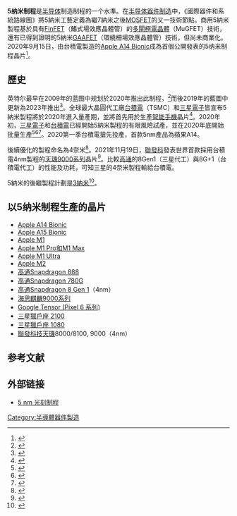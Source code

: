 {{noteTA
|G1=Unit
}}
{{半導體製程}}

'''5纳米制程'''是[[半导体|半导体]]制造制程的一个水準。在[[半导体器件制造|半导体器件制造]]中，《國際器件和系統路線圖》將5納米工藝定義為繼7納米之後[[金屬氧化物半導體場效電晶體|MOSFET]]的又一技術節點。商用5納米製程基於具有[[FinFET|FinFET]]（鰭式場效應晶體管）的[[多閘極電晶體|多閘極電晶體]]（MuGFET）技術，還有已得到證明的5納米[[多閘極電晶體#Gate-all-around_(GAA)_FET|GAAFET]]（環繞柵場效應晶體管）技術，但尚未商業化。2020年9月15日，由台積電製造的[[Apple_A14|Apple A14 Bionic]]成為首個公開發表的5纳米制程晶片<ref>{{Cite web|title=Apple unveils all-new iPad Air with A14 Bionic, Apple’s most advanced chip|url=https://www.apple.com/newsroom/2020/09/apple-unveils-all-new-ipad-air-with-a14-bionic-apples-most-advanced-chip/|date=2020-09-15|work=Apple.com|accessdate=2020-09-21|archive-date=2020-09-20|archive-url=https://web.archive.org/web/20200920003224/https://www.apple.com/newsroom/2020/09/apple-unveils-all-new-ipad-air-with-a14-bionic-apples-most-advanced-chip/|dead-url=no}}</ref>。

== 歷史 ==
英特尔最早在2009年的蓝图中规划於2020年推出此制程，<ref>{{Cite web|title=處理器 - Intel 新線路圖兩年升級一次製程, 2029年迎來1.4nm|url=https://www.coolaler.com/threads/intel-2029-1-4nm.357873/|accessdate=2019-12-12|work=滄者極限|language=zh-TW|archive-date=2019-12-12|archive-url=https://web.archive.org/web/20191212051510/https://www.coolaler.com/threads/intel-2029-1-4nm.357873/|dead-url=no}}</ref>而後2019年的藍圖中更新為2023年推出<ref>{{cite web
| url         = http://www.xbitlabs.com/news/cpu/display/20090822094141_Intel_Outlines_Process_Technology_Roadmap.html
| title         = Intel Outlines Process Technology Roadmap
| date         = 2009-08-22
| publisher         = Xbit
| deadurl         = yes
| archiveurl         = https://web.archive.org/web/20110528110652/http://www.xbitlabs.com/news/cpu/display/20090822094141_Intel_Outlines_Process_Technology_Roadmap.html
| archivedate         = 2011-05-28
| accessdate         = 2016-11-23
}}</ref>。全球最大晶圓代工廠[[台積電|台積電]]（TSMC）和[[三星電子|三星電子]]皆宣布5納米製程將於2020年進入量產期，並將首先用於生產[[智能手机|智能手機]]晶片<ref>{{cite web
| url         = https://techfeed.today/2016/07/15/%e5%8f%b0%e7%a9%8d%e9%9b%bb%ef%bc%9a5%e5%a5%88%e7%b1%b3%e8%a3%bd%e7%a8%8b%e5%b0%87%e6%96%bc2020%e5%b9%b4%e9%87%8f%e7%94%a2/
| title         = 台積電：5奈米製程將於2020年量產
| date         = 2016-07-15
| language         = zh
| accessdate         = 2016-11-26
| archive-date         = 2016-11-26
| archive-url         = https://web.archive.org/web/20161126194944/https://techfeed.today/2016/07/15/%e5%8f%b0%e7%a9%8d%e9%9b%bb%ef%bc%9a5%e5%a5%88%e7%b1%b3%e8%a3%bd%e7%a8%8b%e5%b0%87%e6%96%bc2020%e5%b9%b4%e9%87%8f%e7%94%a2/
| dead-url         = no
}}</ref>。2020年初，[[三星電子|三星電子]]和[[台積電|台積電]]已經開始5納米製程的有限風險試產，並在2020年底開始批量生產<ref name= "TSMC 2019Oct" >{{Cite web|url= https://www.anandtech.com/show/15016/tsmc-5nm-on-track-for-q2-2020-hvm-will-ramp-faster-than-7nm|title= TSMC: 5nm on Track for Q2 2020 HVM, Will Ramp Faster Than 7nm|last= Shilov|first= Anton|website= www.anandtech.com|date= October 23, 2019|access-date= December 1, 2019|archive-date= 2020-06-11|archive-url= https://web.archive.org/web/20200611064134/https://www.anandtech.com/show/15016/tsmc-5nm-on-track-for-q2-2020-hvm-will-ramp-faster-than-7nm|dead-url= no}}</ref><ref name= "Samsung 5nm in 2020" >{{Cite web|url= https://www.anandtech.com/show/14695/samsungs-aggressive-euv-plans-6nm-production-in-h2-5nm-4nm-on-track|title= Home>Semiconductors Samsung's Aggressive EUV Plans: 6nm Production in H2, 5nm & 4nm On Track|last= Shilov|first= Anton|website= www.anandtech.com|date= July 31, 2019|access-date= December 1, 2019|archive-date= 2020-05-09|archive-url= https://web.archive.org/web/20200509023342/https://www.anandtech.com/show/14695/samsungs-aggressive-euv-plans-6nm-production-in-h2-5nm-4nm-on-track|dead-url= no}}</ref><ref>{{Cite web|title=三星緊追台積電腳步，宣布完成 5 奈米製程研發|url=https://technews.tw/2019/04/16/samsung-successfully-completes-5nm-euv-development/|work=TechNews 科技新報|accessdate=2019-04-25|language=zh-TW|archive-date=2019-04-25|archive-url=https://web.archive.org/web/20190425063105/https://technews.tw/2019/04/16/samsung-successfully-completes-5nm-euv-development/|dead-url=no}}</ref>。2020第一季台積電搶先投產，首款5nm產品為蘋果A14。

後續優化的製程命名為4奈米<ref>{{Cite web|title=台積電確認 4nm 製程, 預計2023年量產|url=https://www.coolaler.com/threads/4nm-2023.359917/|accessdate=2020-06-10|work=滄者極限|language=zh-TW|archive-date=2020-06-10|archive-url=https://web.archive.org/web/20200610173526/https://www.coolaler.com/threads/4nm-2023.359917/|dead-url=no}}</ref>。2021年11月19日，[[聯發科技|聯發科]]發表世界首款採用台積電4nm製程的[[聯發科技天璣|天璣9000系列]]晶片<ref>{{cite news |author1=高兆麟 |title=聯發科旗艦天璣9000「效能更快、更省電」　重點規格整理一次看 |url=https://ctee.com.tw/news/tech/555264.html |work=ETtoday財經雲 |date=2021-11-19 |language=zh-tw |accessdate=2021-11-30 |archive-date=2021-11-30 |archive-url=https://web.archive.org/web/20211130122433/https://ctee.com.tw/news/tech/555264.html }}</ref>。比較[[高通|高通]]的8Gen1（三星代工）與8G+1（台積電代工）的性能及功耗，可知三星的4奈米製程輸給台積電。

5納米的後繼製程計劃是[[3納米制程|3納米]]<ref>{{cite web
 |url          = http://pc.watch.impress.co.jp/docs/news/20090821_309731.html
 |title        = インテル、32nmプロセスの順調な立ち上がりをアピール
 |date         = 2009-08-21
 |publisher    = PC Watch
 |language     = ja
 |trans_title  = Intel touts steady rise of 32nm processors
 |accessdate   = 2016-11-23
 |archive-date = 2017-10-03
 |archive-url  = https://web.archive.org/web/20171003224916/http://pc.watch.impress.co.jp/docs/news/309731.html
 |dead-url     = no
}}</ref>。

==以5纳米制程生產的晶片==
*[[Apple_A14|Apple A14 Bionic]]
*[[Apple_A15|Apple A15 Bionic]]
*[[Apple_M1|Apple M1]]
*[[Apple_M1_Pro和M1_Max|Apple M1 Pro和M1 Max]]
*[[Apple_M1_Ultra|Apple M1 Ultra]]
*[[Apple_M2|Apple M2]]
*[[Snapdragon_888|高通Snapdragon 888]]
*[[高通驍龍元件列表#Snapdragon_778G/778G+/780G|高通Snapdragon 780G]]
*[[高通驍龍元件列表#Snapdragon_8_Gen_1|高通Snapdragon 8 Gen 1]]（4nm）
*[[海思半導體#9000系列|海思麒麟9000系列]]
*[[Pixel_6|Google Tensor (Pixel 6 系列)]]
*[[Samsung_Exynos|三星獵戶座 2100]]
*[[Samsung_Exynos|三星獵戶座 1080]]
*[[聯發科技天璣|聯發科技天璣]]8000/8100, 9000（4nm）

{{Nanotechnology}}

==参考文献==
{{reflist|30m}}

==外部链接==
*[https://en.wikichip.org/wiki/5_nm_lithography_process 5 nm 光刻制程]{{Wayback|url=https://en.wikichip.org/wiki/5_nm_lithography_process |date=20201106143813 }}

{{Sequence|
prev=[[7纳米制程|7纳米制程]]|
next=[[3納米制程|3納米制程]]|
list=[[半导体器件制造|半导体器件制造]]制程
}}

[[Category:半導體器件製造|Category:半導體器件製造]]